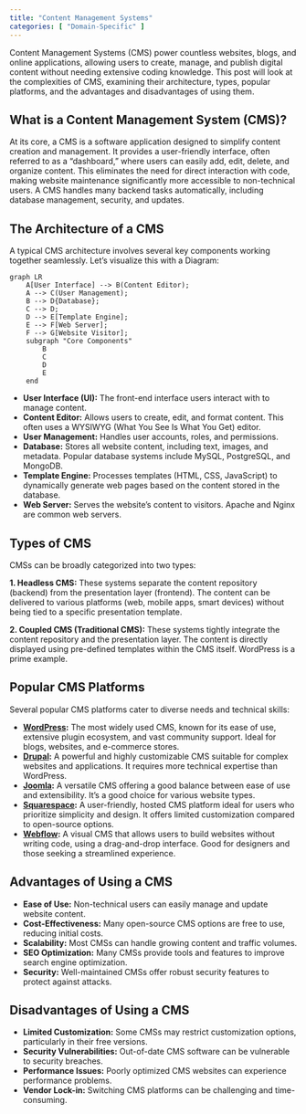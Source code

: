 ```yaml
---
title: "Content Management Systems"
categories: [ "Domain-Specific" ]
---
```


Content Management Systems (CMS) power countless websites, blogs, and online applications, allowing users to create, manage, and publish digital content without needing extensive coding knowledge. This post will look at the complexities of CMS, examining their architecture, types, popular platforms, and the advantages and disadvantages of using them.

## What is a Content Management System (CMS)?

At its core, a CMS is a software application designed to simplify content creation and management. It provides a user-friendly interface, often referred to as a "dashboard," where users can easily add, edit, delete, and organize content. This eliminates the need for direct interaction with code, making website maintenance significantly more accessible to non-technical users. A CMS handles many backend tasks automatically, including database management, security, and updates.

## The Architecture of a CMS

A typical CMS architecture involves several key components working together seamlessly. Let's visualize this with a Diagram:

```mermaid
graph LR
    A[User Interface] --> B(Content Editor);
    A --> C(User Management);
    B --> D{Database};
    C --> D;
    D --> E[Template Engine];
    E --> F[Web Server];
    F --> G[Website Visitor];
    subgraph "Core Components"
        B
        C
        D
        E
    end
```

-   **User Interface (UI):** The front-end interface users interact with to manage content.
-   **Content Editor:** Allows users to create, edit, and format content. This often uses a WYSIWYG (What You See Is What You Get) editor.
-   **User Management:** Handles user accounts, roles, and permissions.
-   **Database:** Stores all website content, including text, images, and metadata. Popular database systems include MySQL, PostgreSQL, and MongoDB.
-   **Template Engine:** Processes templates (HTML, CSS, JavaScript) to dynamically generate web pages based on the content stored in the database.
-   **Web Server:** Serves the website's content to visitors. Apache and Nginx are common web servers.

## Types of CMS

CMSs can be broadly categorized into two types:

**1. Headless CMS:** These systems separate the content repository (backend) from the presentation layer (frontend). The content can be delivered to various platforms (web, mobile apps, smart devices) without being tied to a specific presentation template.

**2. Coupled CMS (Traditional CMS):** These systems tightly integrate the content repository and the presentation layer. The content is directly displayed using pre-defined templates within the CMS itself. WordPress is a prime example.

## Popular CMS Platforms

Several popular CMS platforms cater to diverse needs and technical skills:

-   **[WordPress](https://wordpress.org/):** The most widely used CMS, known for its ease of use, extensive plugin ecosystem, and vast community support. Ideal for blogs, websites, and e-commerce stores.
-   **[Drupal](https://www.drupal.org/):** A powerful and highly customizable CMS suitable for complex websites and applications. It requires more technical expertise than WordPress.
-   **[Joomla](https://www.joomla.org/):** A versatile CMS offering a good balance between ease of use and extensibility. It's a good choice for various website types.
-   **[Squarespace](https://www.squarespace.com/):** A user-friendly, hosted CMS platform ideal for users who prioritize simplicity and design. It offers limited customization compared to open-source options.
-   **[Webflow](https://webflow.com/):** A visual CMS that allows users to build websites without writing code, using a drag-and-drop interface. Good for designers and those seeking a streamlined experience.

## Advantages of Using a CMS

-   **Ease of Use:** Non-technical users can easily manage and update website content.
-   **Cost-Effectiveness:** Many open-source CMS options are free to use, reducing initial costs.
-   **Scalability:** Most CMSs can handle growing content and traffic volumes.
-   **SEO Optimization:** Many CMSs provide tools and features to improve search engine optimization.
-   **Security:** Well-maintained CMSs offer robust security features to protect against attacks.

## Disadvantages of Using a CMS

-   **Limited Customization:** Some CMSs may restrict customization options, particularly in their free versions.
-   **Security Vulnerabilities:** Out-of-date CMS software can be vulnerable to security breaches.
-   **Performance Issues:** Poorly optimized CMS websites can experience performance problems.
-   **Vendor Lock-in:** Switching CMS platforms can be challenging and time-consuming.